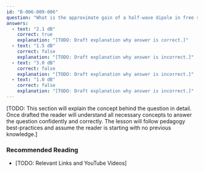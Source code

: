 ```yaml
---
id: "B-006-009-006"
question: "What is the approximate gain of a half-wave dipole in free space relative to an isotropic radiator?"
answers:
  - text: "2.1 dB"
    correct: true
    explanation: "[TODO: Draft explanation why answer is correct.]"
  - text: "1.5 dB"
    correct: false
    explanation: "[TODO: Draft explanation why answer is incorrect.]"
  - text: "3.0 dB"
    correct: false
    explanation: "[TODO: Draft explanation why answer is incorrect.]"
  - text: "1.0 dB"
    correct: false
    explanation: "[TODO: Draft explanation why answer is incorrect.]"
---
```


[TODO: This section will explain the concept behind the question in detail. Once drafted the reader will understand all necessary concepts to answer the question confidently and correctly. The lesson will follow pedagogy best-practices and assume the reader is starting with no previous knowledge.]

### Recommended Reading

- [TODO: Relevant Links and YouTube Videos]
